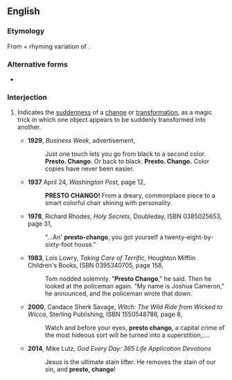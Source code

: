 ==English==

===Etymology===
From {{m|en|presto}} + rhyming variation of {{m|en|change}}.

===Alternative forms===
* {{l|en|presto change-o}}

===Interjection===
{{en-interj|head=presto chango}}

# {{lb|en|informal}} Indicates the [[suddenness]] of a [[change]] or [[transformation]], as a magic trick in which one object appears to be suddenly transformed into another.
#* '''1929''', ''Business Week'', advertisement,
#*: Just one touch lets you go from black to a second color. '''Presto. Chango'''. Or back to black. '''Presto. Chango.''' Color copies have never been easier.
#* '''1937''' April 24, ''Washington Post'', page 12,
#*: '''PRESTO CHANGO!''' From a dreary, commonplace piece to a smart colorful chair shining with personality.
#* '''1978''', Richard Rhodes, ''Holy Secrets'', Doubleday, ISBN 0385025653, page 31,
#*: "...An' '''presto-chango''', you got yourself a twenty-eight-by-sixty-foot house."
#* '''1983''', Lois Lowry, ''Taking Care of Terrific'', Houghton Mifflin Children's Books, ISBN 0395340705, page 158,
#*: Tom nodded solemnly. "'''Presto Chango'''," he said. Then he looked at the policeman again. "My name is Joshua Cameron," he announced, and the policeman wrote that down.
#* '''2000''', Candace Sherk Savage, ''Witch: The Wild Ride from Wicked to Wicca'', Sterling Publishing, ISBN 1550548786, page 8,
#*: Watch and before your eyes, '''presto chango''', a capital crime of the most hideous sort will be turned into a superstition,....
#* '''2014''', Mike Lutz, ''God Every Day: 365 Life Application Devotions''
#*: Jesus is the ultimate stain lifter. He removes the stain of our sin, and '''presto, chango'''!
